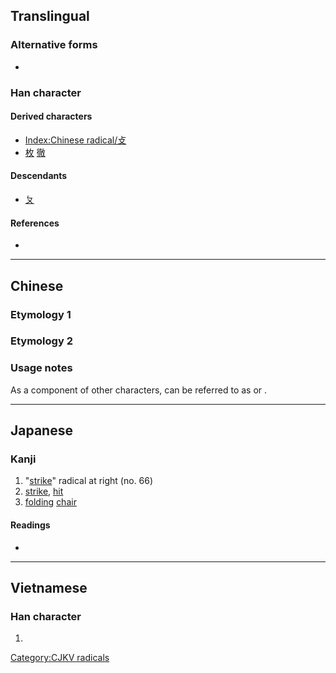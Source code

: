 {{also|ㄆ|夊|夂}}
{{character info/new}}
==Translingual==
{{stroke order|type=animate}}

===Alternative forms===
* {{l|mul|攴}}

===Han character===
{{Han char|rn=66|rad=攴|as=00|sn=4|four=|canj=OK,XOK}}

====Derived characters====
* [[Index:Chinese radical/攴]] {{qualifier|most characters with radical 攴 use the form 攵}}
* [[枚]] [[徹]]

====Descendants====
* [[ㄆ]]

====References====
* {{Han ref|kx=0468.050|dkj=13109|dj=0815.340|hdz=21447.090|uh=6535|ud=25909}}

----

==Chinese==

===Etymology 1===
{{zh-see|攴|v}}

===Etymology 2===
{{zh-see|文|v}}

===Usage notes===
As a component of other characters, {{lang|zh|攵}} can be referred to as {{zh-l|反文旁}} or {{zh-l|反文}}.

----

==Japanese==

===Kanji===
{{ja-kanji|grade=|rs=攴00}}

# "[[strike]]" radical at right (no. 66)
# [[strike]], [[hit]]
# [[folding]] [[chair]]

====Readings====
* {{ja-readings|on=[[ぼく]] (boku), [[はく]] (haku), [[ほく]] (hoku)|kun=[[うつ]] (utsu)}}

----

==Vietnamese==

===Han character===
{{vi-readings|rs=攴00|hanviet=[[phộc]], [[truy]]}}

# {{defn|lang=vi|sort=攴00}}

[[Category:CJKV radicals]]

{{cln|vi|Han tu}}